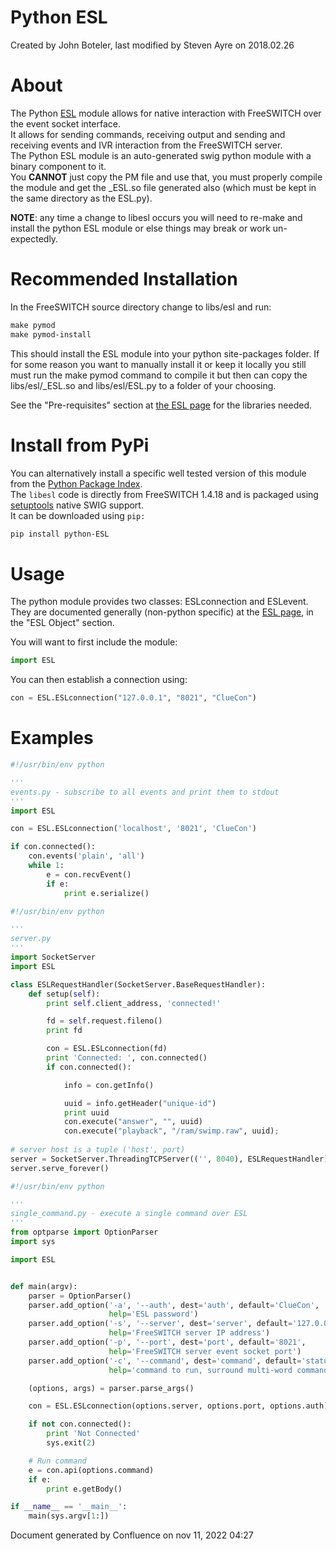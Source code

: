 
# Python ESL 

 Created by  John Boteler, last modified by  Steven Ayre on 2018.02.26

# About

The Python [ESL](../Event-Socket-Library/index.mdx#-new-) module allows for native interaction with FreeSWITCH over the event socket interface.   
It allows for sending commands, receiving output and sending and receiving events and IVR interaction from the FreeSWITCH server.   
The Python ESL module is an auto-generated swig python module with a binary component to it.   
You **CANNOT** just copy the PM file and use that, you must properly compile the module and get the \_ESL.so file generated also (which must be kept in the same directory as the ESL.py).   
  
**NOTE**: any time a change to libesl occurs you will need to re-make and install the python ESL module or else things may break or work un-expectedly.

# Recommended Installation

In the FreeSWITCH source directory change to libs/esl and run:

```xml
make pymod
make pymod-install
```

This should install the ESL module into your python site-packages folder. If for some reason you want to manually install it or keep it locally you still must run the make pymod command to compile it but then can copy the libs/esl/\_ESL.so and libs/esl/ESL.py to a folder of your choosing.

See the "Pre-requisites" section at [the ESL page](../Event-Socket-Library/index.mdx#-new-) for the libraries needed.

# Install from PyPi

You can alternatively install a specific well tested version of this module from the [Python Package Index](https://pypi.python.org/pypi/python-ESL/1.4.18).  
The `libesl` code is directly from FreeSWITCH 1.4.18 and is packaged using [setuptools](https://setuptools.readthedocs.io) native SWIG support.  
It can be downloaded using `pip:`

```xml
pip install python-ESL
```

# Usage

The python module provides two classes: ESLconnection and ESLevent. They are documented generally (non-python specific) at the [ESL page](../Event-Socket-Library/index.mdx#-new-), in the "ESL Object" section.

You will want to first include the module:

```py
import ESL
```

You can then establish a connection using:

```py
con = ESL.ESLconnection("127.0.0.1", "8021", "ClueCon")
```

# Examples

```py
#!/usr/bin/env python

'''
events.py - subscribe to all events and print them to stdout
'''
import ESL

con = ESL.ESLconnection('localhost', '8021', 'ClueCon')

if con.connected():
    con.events('plain', 'all')
    while 1:
        e = con.recvEvent()
        if e:
            print e.serialize()
```

```py
#!/usr/bin/env python

'''
server.py
'''
import SocketServer
import ESL

class ESLRequestHandler(SocketServer.BaseRequestHandler):
	def setup(self):
		print self.client_address, 'connected!'

		fd = self.request.fileno()
		print fd

		con = ESL.ESLconnection(fd)
		print 'Connected: ', con.connected()
		if con.connected():

			info = con.getInfo()

			uuid = info.getHeader("unique-id")
			print uuid
			con.execute("answer", "", uuid)
			con.execute("playback", "/ram/swimp.raw", uuid);
		
# server host is a tuple ('host', port)
server = SocketServer.ThreadingTCPServer(('', 8040), ESLRequestHandler)
server.serve_forever()

```

```py
#!/usr/bin/env python

'''
single_command.py - execute a single command over ESL
'''
from optparse import OptionParser
import sys

import ESL


def main(argv):
    parser = OptionParser()
    parser.add_option('-a', '--auth', dest='auth', default='ClueCon',
                      help='ESL password')
    parser.add_option('-s', '--server', dest='server', default='127.0.0.1',
                      help='FreeSWITCH server IP address')
    parser.add_option('-p', '--port', dest='port', default='8021',
                      help='FreeSWITCH server event socket port')
    parser.add_option('-c', '--command', dest='command', default='status',
                      help='command to run, surround multi-word commands in ""s')

    (options, args) = parser.parse_args()

    con = ESL.ESLconnection(options.server, options.port, options.auth)

    if not con.connected():
        print 'Not Connected'
        sys.exit(2)

    # Run command
    e = con.api(options.command)
    if e:
        print e.getBody()

if __name__ == '__main__':
    main(sys.argv[1:])
```

Document generated by Confluence on nov 11, 2022 04:27
